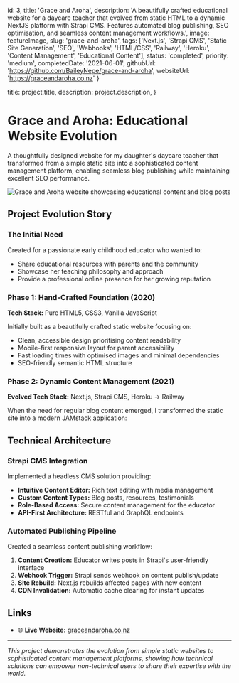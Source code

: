 
  id: 3,
  title: 'Grace and Aroha',
  description: 'A beautifully crafted educational website for a daycare teacher that evolved from static HTML to a dynamic NextJS platform with Strapi CMS. Features automated blog publishing, SEO optimisation, and seamless content management workflows.',
  image: featureImage,
  slug: 'grace-and-aroha',
  tags: ['Next.js', 'Strapi CMS', 'Static Site Generation', 'SEO', 'Webhooks', 'HTML/CSS', 'Railway', 'Heroku', 'Content Management', 'Educational Content'],
  status: 'completed',
  priority: 'medium',
  completedDate: '2021-06-01',
  githubUrl: 'https://github.com/BaileyNepe/grace-and-aroha',
  websiteUrl: 'https://graceandaroha.co.nz'
}

  title: project.title,
  description: project.description,
}


# Grace and Aroha: Educational Website Evolution

A thoughtfully designed website for my daughter's daycare teacher that transformed from a simple static site into a sophisticated content management platform, enabling seamless blog publishing while maintaining excellent SEO performance.

<Image src={featureImage} alt="Grace and Aroha website showcasing educational content and blog posts" />

## Project Evolution Story

### The Initial Need
Created for a passionate early childhood educator who wanted to:
- Share educational resources with parents and the community
- Showcase her teaching philosophy and approach
- Provide a professional online presence for her growing reputation

### Phase 1: Hand-Crafted Foundation (2020)
**Tech Stack:** Pure HTML5, CSS3, Vanilla JavaScript

Initially built as a beautifully crafted static website focusing on:
- Clean, accessible design prioritising content readability
- Mobile-first responsive layout for parent accessibility
- Fast loading times with optimised images and minimal dependencies
- SEO-friendly semantic HTML structure

### Phase 2: Dynamic Content Management (2021)
**Evolved Tech Stack:** Next.js, Strapi CMS, Heroku → Railway

When the need for regular blog content emerged, I transformed the static site into a modern JAMstack application:

## Technical Architecture


### Strapi CMS Integration
Implemented a headless CMS solution providing:
- **Intuitive Content Editor:** Rich text editing with media management
- **Custom Content Types:** Blog posts, resources, testimonials
- **Role-Based Access:** Secure content management for the educator
- **API-First Architecture:** RESTful and GraphQL endpoints

### Automated Publishing Pipeline
Created a seamless content publishing workflow:

1. **Content Creation:** Educator writes posts in Strapi's user-friendly interface
2. **Webhook Trigger:** Strapi sends webhook on content publish/update
3. **Site Rebuild:** Next.js rebuilds affected pages with new content
4. **CDN Invalidation:** Automatic cache clearing for instant updates



## Links

- 🌐 **Live Website:** [graceandaroha.co.nz](https://graceandaroha.co.nz)

---

*This project demonstrates the evolution from simple static websites to sophisticated content management platforms, showing how technical solutions can empower non-technical users to share their expertise with the world.*